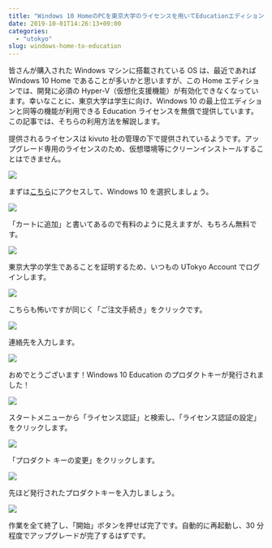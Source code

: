 ```yaml
---
title: "Windows 10 HomeのPCを東京大学のライセンスを用いてEducationエディションにアップグレードする"
date: 2019-10-01T14:26:13+09:00
categories:
  - "utokyo"
slug: windows-home-to-education
---
```


皆さんが購入された Windows マシンに搭載されている OS は、最近であれば Windows 10 Home であることが多いかと思いますが、この Home エディションでは、開発に必須の Hyper-V（仮想化支援機能）が有効化できなくなっています。幸いなことに、東京大学は学生に向け、Windows 10 の最上位エディションと同等の機能が利用できる Education ライセンスを無償で提供しています。この記事では、そちらの利用方法を解説します。

提供されるライセンスは kivuto 社の管理の下で提供されているようです。アップグレード専用のライセンスのため、仮想環境等にクリーンインストールすることはできません。

![](./windows-01.png)

まずは[こちら](https://utokyo.onthehub.com/)にアクセスして、Windows 10 を選択しましょう。

![](./windows-02.png)

「カートに追加」と書いてあるので有料のように見えますが、もちろん無料です。

![](./windows-03.png)

東京大学の学生であることを証明するため、いつもの UTokyo Account でログインします。

![](./windows-05.png)

こちらも怖いですが同じく「ご注文手続き」をクリックです。

![](./windows-07.png)

連絡先を入力します。

![](./windows-08.png)

おめでとうございます！Windows 10 Education のプロダクトキーが発行されました！

![](./windows-09.png)

スタートメニューから「ライセンス認証」と検索し、「ライセンス認証の設定」をクリックします。

![](./windows-10.png)

「プロダクト キーの変更」をクリックします。

![](./windows-11.png)

先ほど発行されたプロダクトキーを入力しましょう。

![](./windows-12.png)

作業を全て終了し、「開始」ボタンを押せば完了です。自動的に再起動し、30 分程度でアップグレードが完了するはずです。
